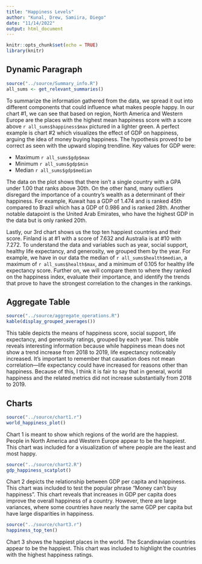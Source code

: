 ```yaml
---
title: "Happiness Levels"
author: "Kunal, Drew, Samiira, Diego"
date: "11/14/2022"
output: html_document
---
```


```r
knitr::opts_chunk$set(echo = TRUE)
library(knitr)
```

## Dynamic Paragraph
```r
source("../source/Summary_info.R")
all_sums <- get_relevant_summaries()
```

To summarize the information gathered from the data, we spread it out into different components that could influence what makes people happy. In our chart #1, we can see that based on region, North America and Western Europe are the places with the highest mean happiness score with a score above `r all_sums$happiness$max` pictured in a lighter green. A perfect example is chart #2 which visualizes the effect of GDP on happiness, arguing the idea of money buying happiness. The hypothesis proved to be correct as seen with the upward sloping trendline. Key values for GDP were: 


* Maximum `r all_sums$gdp$max` 
* Minimum `r all_sums$gdp$min`  
* Median `r all_sums$gdp$median`

The data on the plot shows that there isn't a single country with a GPA under 1.00 that ranks above 30th. On the other hand, many outliers disregard the importance of a country's wealth as a determinant of their happiness. For example, Kuwait has a GDP of 1.474 and is ranked 45th compared to Brazil which has a GDP of 0.986 and is ranked 28th. Another notable datapoint is the United Arab Emirates, who have the highest GDP in the data but is only ranked 20th. 

Lastly, our 3rd chart shows us the top ten happiest countries and their score. Finland is at #1 with a score of 7.632 and Australia is at #10 with 7.272. To understand the data and variables such as year, social support, healthy life expectancy, and generosity, we grouped them by the year. For example, we have in our data the median of `r all_sums$health$median`, a maximum of `r all_sums$health$max`, and a minimum of 0.105 for healthy life expectancy score. Further on, we will  compare them to where they ranked on the happiness index, evaluate their importance, and identify the trends that prove to have the strongest correlation to the changes in the rankings.


## Aggregate Table
```r
source("../source/aggregate_operations.R")
kable(display_grouped_averages())
```

This table depicts the means of happiness score, social support, life expectancy, and generosity ratings, grouped by each year. This table reveals interesting information because while happiness mean does not show a trend increase from 2018 to 2019, life expectancy noticeably increased. It’s important to remember that causation does not mean correlation—life expectancy could have increased for reasons other than happiness. Because of this, I think it is fair to say that in general, world happiness and the related metrics did not increase substantially from 2018 to 2019.


## Charts
```r
source("../source/chart1.r")
world_happiness_plot()
```

Chart 1 is meant to show which regions of the world are the happiest. 
People in North America and Western Europe appear to be the happiest.
This chart was included for a visualization of where people are the least and most happy.


```r
source("../source/chart2.R")
gdp_happiness_scatplot()
```

Chart 2 depicts the relationship between GDP per capita and happiness.
This chart was included to test the popular phrase "Money can't buy happiness".
This chart reveals that increases in GDP per capita does improve the overall happiness of a country. However, there are large variances, where some countries have nearly the same GDP per capita but have large disparities in happiness.


```r
source("../source/chart3.r")
happiness_top_ten()
```

Chart 3 shows the happiest places in the world. 
The Scandinavian countries appear to be the happiest.
This chart was included to highlight the countries with the highest happiness ratings.
